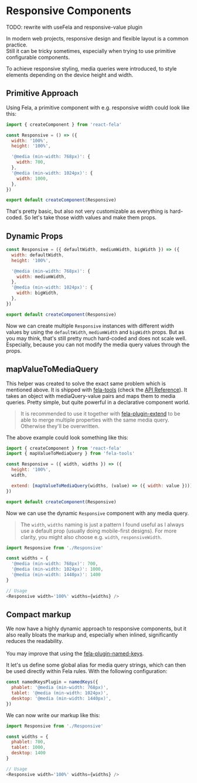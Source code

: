 # Responsive Components

TODO: rewrite with useFela and responsive-value plugin

In modern web projects, responsive design and flexible layout is a common practice.<br />
Still it can be tricky sometimes, especially when trying to use primitive configurable components.

To achieve responsive styling, media queries were introduced, to style elements depending on the device height and width.

## Primitive Approach

Using Fela, a primitive component with e.g. responsive width could look like this:

```javascript name=Responsive.js
import { createComponent } from 'react-fela'

const Responsive = () => ({
  width: '100%',
  height: '100%',

  '@media (min-width: 768px)': {
    width: 700,
  },
  '@media (min-width: 1024px)': {
    width: 1000,
  },
})

export default createComponent(Responsive)
```

That's pretty basic, but also not very customizable as everything is hard-coded. So let's take those width values and make them props.

## Dynamic Props

```javascript name=Responsive.js
const Responsive = ({ defaultWidth, mediumWidth, bigWidth }) => ({
  width: defaultWidth,
  height: '100%',

  '@media (min-width: 768px)': {
    width: mediumWidth,
  },
  '@media (min-width: 1024px)': {
    width: bigWidth,
  },
})

export default createComponent(Responsive)
```

Now we can create multiple `Responsive` instances with different width values by using the `defaultWidth`, `mediumWidth` and `bigWidth` props. But as you may think, that's still pretty much hard-coded and does not scale well. Especially, because you can not modify the media query values through the props.

## mapValueToMediaQuery

This helper was created to solve the exact same problem which is mentioned above. It is shipped with [fela-tools](https://github.com/robinweser/fela/tree/master/packages/fela-tools) (check the [API Reference](https://github.com/robinweser/fela/blob/master/packages/fela-tools/docs/mapValueToMediaQuery.md)).
It takes an object with mediaQuery-value pairs and maps them to media queries. Pretty simple, but quite powerful in a declarative component world.

> It is recommended to use it together with [fela-plugin-extend](https://github.com/robinweser/fela/tree/master/packages/fela-plugin-extend) to be able to merge multiple properties with the same media query. Otherwise they'll be overwritten.

The above example could look something like this:

```javascript name=Responsive.js
import { createComponent } from 'react-fela'
import { mapValueToMediaQuery } from 'fela-tools'

const Responsive = ({ width, widths }) => ({
  height: '100%',
  width,

  extend: [mapValueToMediaQuery(widths, (value) => ({ width: value }))],
})

export default createComponent(Responsive)
```

Now we can use the dynamic `Responsive` component with any media query.

> The `width`, `widths` naming is just a pattern I found useful as I always use a default prop (usually doing mobile-first designs). For more clarity, you might also choose e.g. `width`, `responsiveWidth`.

```javascript
import Responsive from './Responsive'

const widths = {
  '@media (min-width: 768px)': 700,
  '@media (min-width: 1024px)': 1000,
  '@media (min-width: 1440px)': 1400
}

// Usage
<Responsive width='100%' widths={widths} />
```

## Compact markup

We now have a highly dynamic approach to responsive components, but it also really bloats the markup and, especially when inlined, significantly reduces the readability.<br /><br />
You may improve that using the [fela-plugin-named-keys](https://github.com/robinweser/fela/tree/master/packages/fela-plugin-named-keys).

It let's us define some global alias for media query strings, which can then be used directly within Fela rules. With the following configuration:

```javascript
const namedKeysPlugin = namedKeys({
  phablet: '@media (min-width: 768px)',
  tablet: '@media (min-width: 1024px)',
  desktop: '@media (min-width: 1440px)',
})
```

We can now write our markup like this:

```javascript
import Responsive from './Responsive'

const widths = {
  phablet: 700,
  tablet: 1000,
  desktop: 1400
}

// Usage
<Responsive width='100%' widths={widths} />
```
